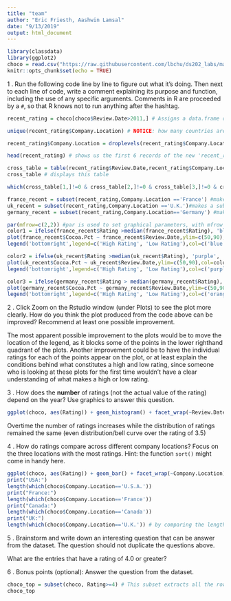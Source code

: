 ```yaml
---
title: "team"
author: "Eric Friesth, Aashwin Lamsal"
date: "9/13/2019"
output: html_document
---
```

```r
library(classdata)
library(ggplot2)
choco = read.csv("https://raw.githubusercontent.com/lbchu/ds202_labs/master/choco.csv")
knitr::opts_chunk$set(echo = TRUE)
```
1 \. Run the following code line by line to figure out what it's doing. Then next to each line of code, write a comment explaining its purpose and function, including the use of any specific arguments. Comments in R are proceeded by a `#`, so that R knows not to run anything after the hashtag. 

```r
recent_rating = choco[choco$Review.Date>2011,] # Assigns a data.frame of chocolate reviews newer than 2011 as 'recent_rating'

unique(recent_rating$Company.Location) # NOTICE: how many countries are listed but how many levels are there? 54 countries printed but 61 levels

recent_rating$Company.Location = droplevels(recent_rating$Company.Location) # This drops unused levels factors from a data frame

head(recent_rating) # shows us the first 6 records of the new 'recent_rating' of choco

cross_table = table(recent_rating$Review.Date,recent_rating$Company.Location) # Creates a table consisting of the count of reviews by country within the recent ratings (>2011)
cross_table # displays this table

which(cross_table[1,]!=0 & cross_table[2,]!=0 & cross_table[3,]!=0 & cross_table[4,]!=0 & cross_table[5,]!=0) # this code gives us all the countries that don't have a recent review of 0

france_recent = subset(recent_rating,Company.Location =='France') #makes a subset of the cross_table dataframe that only stores recent_ratings and company location that equal France
uk_recent = subset(recent_rating,Company.Location =='U.K.')#makes a subset of the cross_table dataframe that only stores recent_ratings and company location that equal U.K.
germany_recent = subset(recent_rating,Company.Location=='Germany') #makes a subset of the cross_table dataframe that only stores recent_ratings and company location that equal Germany

par(mfrow=c(2,2)) #par is used to set graphical parameters, with mfrow telling R to draw the figures in a column by row array, specifically by rows in our case, this creates 2x2 pictures on a square plotting region
color1 = ifelse(france_recent$Rating >median(france_recent$Rating), 'blue', 'green') #if else statement here determines the color for the specific points based on a rating criteria, where if the rating of a certain chocolate bar is greater than the median rating of all chocolate bars, it will be colored blue on the plot, and if the rating is below the media the color is green.
plot(france_recent$Cocoa.Pct ~ france_recent$Review.Date,ylim=c(50,90),col=color1,pch=18,cex=1.5,xlab="Review Date", ylab= "Cocoa Percentage", main= "France") #creates a plot with cocoa percentages on the y-axis and review dates on the x-axis.
legend('bottomright',legend=c('High Rating', 'Low Rating'),col=c('blue','green'),pch=18) # this creates a legend for the plot, that informs the user that High Rated chocolate bars are in blue, Low Rated chocolate bars are in green, with pch creating the plotting symbols that appear in the legend.

color2 = ifelse(uk_recent$Rating >median(uk_recent$Rating), 'purple', 'red') #if else statement here determines the color for the specific points based on a rating criteria, where if the rating of a certain chocolate bar is greater than the median rating of all chocolate bars, it will be colored purple on the plot, and if the rating is below the media the color is red.
plot(uk_recent$Cocoa.Pct ~ uk_recent$Review.Date,ylim=c(50,90),col=color2,pch=18,cex=1.5, xlab="Review Date", ylab= "Cocoa Percentage", main= "UK")  #creates a plot with cocoa percentages on the y-axis and review dates on the x-axis.
legend('bottomright',legend=c('High Rating', 'Low Rating'),col=c('purple','red'),pch=18) # this creates a legend for the plot, that informs the user that High Rated chocolate bars are in purple, Low Rated chocolate bars are in red, with pch creating the plotting symbols that appear in the legend.

color3 = ifelse(germany_recent$Rating > median(germany_recent$Rating), 'orange', 'yellow')#if else statement here determines the color for the specific points based on a rating criteria, where if the rating of a certain chocolate bar is greater than the median rating of all chocolate bars, it will be colored orange on the plot, and if the rating is below the media the color is yellow.
plot(germany_recent$Cocoa.Pct ~ germany_recent$Review.Date,ylim=c(50,90),col=color3,pch=18,cex=1.5,xlab="Review Date", ylab= "Cocoa Percentage", main= "Germany") #creates a plot with cocoa percentages on the y-axis and review dates on the x-axis.
legend('bottomright',legend=c('High Rating', 'Low Rating'),col=c('orange','yellow'),pch=18)# this creates a legend for the plot, that informs the user that High Rated chocolate bars are in orange, Low Rated chocolate bars are in yellow, with pch creating the plotting symbols that appear in the legend.
```
2 \. Click Zoom on the Rstudio window (under Plots) to see the plot more clearly. How do you think the plot produced from the code above can be improved? Recommend at least one possible improvement.

The most apparent possible improvement to the plots would be to move the location of the legend, as it blocks some of the points in the lower righthand quadrant of the plots. Another improvement could be to have the individual ratings for each of the points appear on the plot, or at least explain the conditions behind what constitutes a high and low rating, since someone who is looking at these plots for the first time wouldn't have a clear understanding of what makes a high or low rating.

3 \. How does the **number** of ratings (not the actual value of the rating) depend on the year? Use graphics to answer this question.
``` r
ggplot(choco, aes(Rating)) + geom_histogram() + facet_wrap(~Review.Date)
```
Overtime the number of ratings increases while the distribution of ratings remained the same (even distribution/bell curve over the rating of 3.5)

4 \. How do ratings compare across different company locations? Focus on the three locations with the most ratings. Hint: the function `sort()` might come in handy here.

```r
ggplot(choco, aes(Rating)) + geom_bar() + facet_wrap(~Company.Location) # Based on this bar chart, we determined that the top three rated company locations are "U.S.A.", "France", and "Canada"
print("USA:")
length(which(choco$Company.Location=='U.S.A.'))
print("France:")
length(which(choco$Company.Location=='France'))
print("Canada:")
length(which(choco$Company.Location=='Canada'))
print("UK:")
length(which(choco$Company.Location=='U.K.')) # by comparing the lengths of the top 4 countries we observed in our plot, we found that US, France, Canada, and the UK had the most entries but the US, France, and Canada had to the top 3

```

5 \. Brainstorm and write down an interesting question that can be answer from the dataset. The question should not duplicate the questions above.

What are the entries that have a rating of 4.0 or greater?

6 \. Bonus points (optional): Answer the question from the dataset.
```r
choco_top = subset(choco, Rating>=4) # This subset extracts all the rows that contain a choco rating of greater than 3.5, considering them a "top rated" company
choco_top

```



